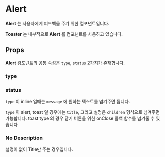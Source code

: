 
<Meta of={AlertStories} />

# Alert

**Alert** 는 사용자에게 피드백을 주기 위한 컴포넌트입니다.

**Toaster** 는 내부적으로 **Alert** 를 컴포넌트를 사용하고 있습니다.

## Props

**Alert** 컴포넌트의 공통 속성은 `type`, `status` 2가지가 존재합니다.

<ArgTypes of={AlertStories} />

### type

<Canvas of={AlertStories.AlertTypes} />

### status

<Canvas of={AlertStories.Success} />
<Canvas of={AlertStories.Info} />
<Canvas of={AlertStories.Warning} />
<Canvas of={AlertStories.Error} />

`type` 이 inline 일때는 `message` 에 원하는 텍스트를 넘겨주면 됩니다.

`type` 이 alert, toast 일 경우에는 `title`, 그리고 설명은 `children` 형식으로 넘겨주면 가능합니다. toast type 의 경우 닫기 버튼을 위한 onClose 콜백 함수를 넘겨줄 수 있습니다

### No Description

설명이 없이 Title만 주는 경우입니다.

<Canvas of={AlertStories.NoDescription} />
